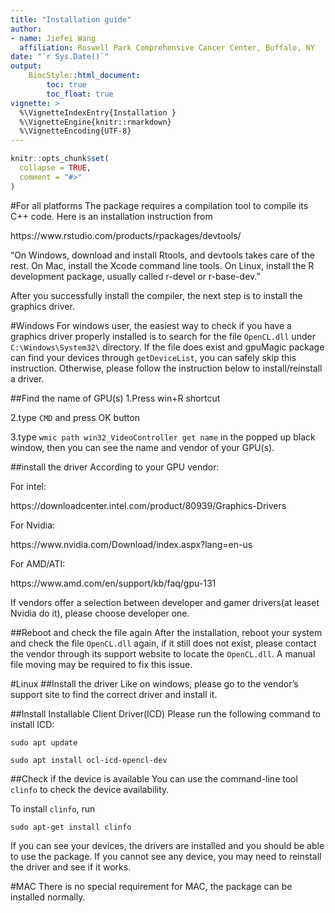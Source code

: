 ```yaml
---
title: "Installation guide"
author: 
- name: Jiefei Wang
  affiliation: Roswell Park Comprehensive Cancer Center, Buffalo, NY
date: "`r Sys.Date()`"
output:
    BiocStyle::html_document:
        toc: true
        toc_float: true
vignette: >
  %\VignetteIndexEntry{Installation }
  %\VignetteEngine{knitr::rmarkdown}
  %\VignetteEncoding{UTF-8}
---
```


```r
knitr::opts_chunk$set(
  collapse = TRUE,
  comment = "#>"
)
```
#For all platforms
The package requires a compilation tool to compile its C++ code. Here is an installation instruction from

https://www.rstudio.com/products/rpackages/devtools/

"On Windows, download and install Rtools, and devtools takes care of the rest. On Mac, install the Xcode command line tools. On Linux, install the R development package, usually called r-devel or r-base-dev."

After you successfully install the compiler, the next step is to install the graphics driver.

#Windows
For windows user, the easiest way to check if you have a graphics driver properly installed is to search for the file `OpenCL.dll` under `C:\Windows\System32\` directory. If the file does exist and gpuMagic package can find your devices through `getDeviceList`, you can safely skip this instruction. Otherwise, please follow the instruction below to install/reinstall a driver.

##Find the name of GPU(s)
1.Press win+R shortcut

2.type `CMD` and press OK button

3.type `wmic path win32_VideoController get name` in the popped up black window, then you can see the name and vendor of your GPU(s).

##install the driver
According to your GPU vendor:

For intel:

https://downloadcenter.intel.com/product/80939/Graphics-Drivers

For Nvidia: 

https://www.nvidia.com/Download/index.aspx?lang=en-us

For AMD/ATI: 

https://www.amd.com/en/support/kb/faq/gpu-131

If vendors offer a selection between developer and gamer drivers(at leaset Nvidia do it), please choose developer one.

##Reboot and check the file again
After the installation, reboot your system and check the file `OpenCL.dll` again, if it still does not exist, please contact the vendor through its support website to locate the `OpenCL.dll`. A manual file moving may be required to fix this issue.


#Linux
##Install the driver
Like on windows, please go to the vendor's support site to find the correct driver and install it.

##Install Installable Client Driver(ICD)
Please run the following command to install ICD:

`sudo apt update`

`sudo apt install ocl-icd-opencl-dev`

##Check if the device is available
You can use the command-line tool `clinfo` to check the device availability.

To install `clinfo`, run

`sudo apt-get install clinfo`

If you can see your devices, the drivers are installed and you should be able to use the package. If you cannot see any device, you may need to reinstall the driver and see if it works.

#MAC
There is no special requirement for MAC, the package can be installed normally.





